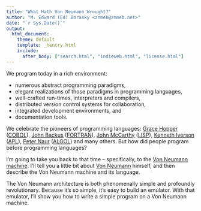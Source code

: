 ```yaml
---
title: "What Hath Von Neumann Wrought?"
author: "M. Edward (Ed) Borasky <znmeb@znmeb.net>"
date: "`r Sys.Date()`"
output:
  html_document:
    theme: default
    template: _hentry.html
    include:
      after_body: ["search.html", "indieweb.html", "license.html"]
---
```

We program today in a rich environment:

* numerous abstract programming paradigms,
* elegant realizations of those paradigms in programming languages,
* well-crafted run-times, interpreters and compilers,
* distributed version control systems for collaboration,
* integrated development environments, and
* documentation tools.

We celebrate the pioneers of programming languages: 
[Grace Hopper](https://en.wikipedia.org/wiki/Grace_Hopper) ([COBOL](https://en.wikipedia.org/wiki/COBOL)), 
[John Backus](https://en.wikipedia.org/wiki/John_Backus) ([FORTRAN](https://en.wikipedia.org/wiki/Fortran)), 
[John McCarthy](https://en.wikipedia.org/wiki/John_McCarthy_(computer_scientist)) ([LISP](https://en.wikipedia.org/wiki/Lisp_(programming_language))), 
[Kenneth Iverson](https://en.wikipedia.org/wiki/Kenneth_E._Iverson) ([APL](https://en.wikipedia.org/wiki/APL_(programming_language))), 
[Peter Naur](https://en.wikipedia.org/wiki/Peter_Naur) ([ALGOL](https://en.wikipedia.org/wiki/ALGOL)) and many others. But how did people program before programming languages?

I’m going to take you back to that time – specifically, to the [Von Neumann machine](https://en.wikipedia.org/wiki/Von_Neumann_architecture). 
I’ll tell you a little bit about [Von Neumann](https://en.wikipedia.org/wiki/John_von_Neumann) himself, and then describe the Von Neumann machine and its language.

The Von Neumann architecture is both phenomenally simple and profoundly revolutionary. Because it’s so simple, it’s easy to build an emulator. With that emulator, I’ll show you how to write a simple program on a Von Neumann machine.
